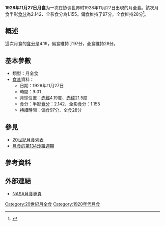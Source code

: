 {{vfd|沒有足夠的可靠資料來源能夠讓這個條目符合[[Wikipedia:關注度|Wikipedia:關注度]]中的標準|date=2022/06/08}}
{{Notability|time=2022-05-09T07:57:11+00:00}}
{{Infobox lunar eclipse
| date        = 1928年11月27日
| time        = 9:01
| nature     = 月全食
| saros       = 134
| gamma           = 0.395
| magnitude      = 半影食分：2.142<br/>全影食分：1.155
| par_duration   = 97分
| tot_duration    = 28分
| chart               = Lunar eclipse chart close-1928Nov27.png
}}
'''1928年11月27日月食'''为一次在协调世界时1928年11月27日出現的月全食。該次月食半影[[食分|食分]]為2.142、全影食分為1.155。偏食維持了97分，全食維持28分<ref name="nasa_catalog_list">{{cite web|url=http://eclipse.gsfc.nasa.gov/LEcat/LE1901-2000.html|title=Lunar Eclipses: 1901 to 2000|language=en|publisher=[[NASA|NASA]]|archiveurl=https://web.archive.org/web/20080331031357/http://eclipse.gsfc.nasa.gov/LEcat/LE1901-2000.html|archivedate=2008-03-31|deadurl=yes|accessdate=2016-09-10}}</ref>。

== 概述 ==
這次月食的[[食分|食分]]是4.19，偏食維持了97分，全食維持28分。

== 基本參數 ==
{{NoteUTC}}
* 類型：月全食
*[[食甚|食甚]]資料：
** 日期：1928年11月27日
** 時間：9:01
** 月球位置：[[赤經|赤經]]4.19度、[[赤緯|赤緯]]21.5度
** 食分：半影[[食分|食分]]：2.142、全影食分：1.155
** 持續時間：偏食97分、全食28分

== 參見 ==
{{portal box|天文學}}
* [[20世紀月食列表|20世紀月食列表]]
* [[月食的第134沙羅週期|月食的第134沙羅週期]]

== 參考資料 ==
{{reflist}}

== 外部連結 ==
* [http://eclipse.gsfc.nasa.gov/lunar.html NASA月食專頁]{{Wayback|url=http://eclipse.gsfc.nasa.gov/lunar.html |date=20181231235927 }}{{en icon}}
{{Lunar-eclipse-stub}}
{{月食}}

[[Category:20世紀月全食|Category:20世紀月全食]]
[[Category:1920年代月食|Category:1920年代月食]]